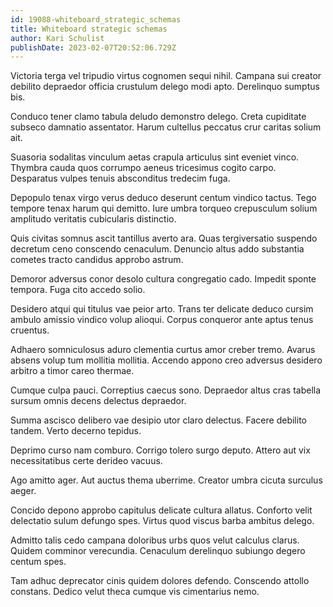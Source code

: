 ```yaml
---
id: 19088-whiteboard_strategic_schemas
title: Whiteboard strategic schemas
author: Kari Schulist
publishDate: 2023-02-07T20:52:06.729Z
---
```


Victoria terga vel tripudio virtus cognomen sequi nihil. Campana sui creator debilito depraedor officia crustulum delego modi apto. Derelinquo sumptus bis.

Conduco tener clamo tabula deludo demonstro delego. Creta cupiditate subseco damnatio assentator. Harum cultellus peccatus crur caritas solium ait.

Suasoria sodalitas vinculum aetas crapula articulus sint eveniet vinco. Thymbra cauda quos corrumpo aeneus tricesimus cogito carpo. Desparatus vulpes tenuis absconditus tredecim fuga.

Depopulo tenax virgo verus deduco deserunt centum vindico tactus. Tego tempore tenax harum qui demitto. Iure umbra torqueo crepusculum solium amplitudo veritatis cubicularis distinctio.

Quis civitas somnus ascit tantillus averto ara. Quas tergiversatio suspendo decretum ceno conscendo cenaculum. Denuncio altus addo substantia cometes tracto candidus approbo astrum.

Demoror adversus conor desolo cultura congregatio cado. Impedit sponte tempora. Fuga cito accedo solio.

Desidero atqui qui titulus vae peior arto. Trans ter delicate deduco cursim ambulo amissio vindico volup alioqui. Corpus conqueror ante aptus tenus cruentus.

Adhaero somniculosus aduro clementia curtus amor creber tremo. Avarus absens volup tum mollitia mollitia. Accendo appono creo adversus desidero arbitro a timor careo thermae.

Cumque culpa pauci. Correptius caecus sono. Depraedor altus cras tabella sursum omnis decens delectus depraedor.

Summa ascisco delibero vae desipio utor claro delectus. Facere debilito tandem. Verto decerno tepidus.

Deprimo curso nam comburo. Corrigo tolero surgo deputo. Attero aut vix necessitatibus certe derideo vacuus.

Ago amitto ager. Aut auctus thema uberrime. Creator umbra cicuta surculus aeger.

Concido depono approbo capitulus delicate cultura allatus. Conforto velit delectatio sulum defungo spes. Virtus quod viscus barba ambitus delego.

Admitto talis cedo campana doloribus urbs quos velut calculus clarus. Quidem comminor verecundia. Cenaculum derelinquo subiungo degero centum spes.

Tam adhuc deprecator cinis quidem dolores defendo. Conscendo attollo constans. Dedico velut theca cumque vis cimentarius nemo.
